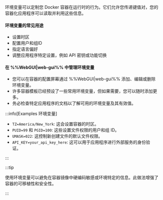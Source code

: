 环境变量可以定制您 Docker 容器在运行时的行为。它们允许您传递键值对，您的容器化应用程序可以读取并利用这些信息。

<h4>环境变量的常见用途</h4>

- 设置时区
- 配置用户和组ID
- 指定语言偏好
- 调整应用程序特定设置，例如 API 密钥或功能切换

<h4>在 %%WebGUI|web-gui%% 中管理环境变量</h4>

- 您可以在容器的配置屏幕通过 %%WebGUI|web-gui%% 添加、编辑或删除环境变量。
- 许多容器模板已经预设了一些常用环境变量，但如果需要，您可以随时添加更多。
- 务必检查特定应用程序的文档以了解可用的环境变量及其有效值。

:::info[Examples 环境变量]

- `TZ=America/New_York`: 这会设置容器的时区。
- `PUID=99` 和 `PGID=100`: 这些设置文件权限的用户和组 ID。
- `UMASK=022`: 这控制新创建文件的默认文件权限。
- `API_KEY=your_api_key_here`: 这可以用于应用程序进行外部服务的身份验证。

:::

:::tip

使用环境变量可以避免在容器镜像中硬编码敏感或环境特定的信息。此做法增强了容器的可移植性和安全性。

:::
